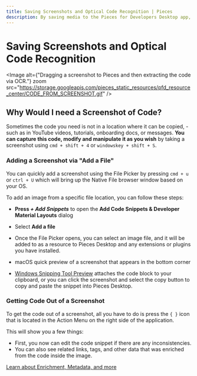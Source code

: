```yaml
---
title: Saving Screenshots and Optical Code Recognition | Pieces
description: By saving media to the Pieces for Developers Desktop app, all of your screenshots and code can live side by side.
---
```


<link rel="canonical" href="https://docs.pieces.app/product-highlights-and-benefits/saving-screenshots" />

# Saving Screenshots and Optical Code Recognition

<Image alt={"Dragging a screenshot to Pieces and then extracting the code via OCR."} zoom src="https://storage.googleapis.com/pieces_static_resources/pfd_resource_center/CODE_FROM_SCREENSHOT.gif" />

## Why Would I need a Screenshot of Code?
Sometimes the code you need is not in a location where it can be copied, - such as in YouTube videos, tutorials, onboarding docs, or messages. **You can capture this code, modify and manipulate it as you wish** by taking a screenshot using ``` cmd + shift + 4 ``` or ``` windowskey + shift + S ```.

### Adding a Screenshot via "Add a File"

You can quickly add a screenshot using the File Picker by pressing ``` cmd + u ``` or ``` ctrl + U ``` which will bring up the Native File browser window based on your OS.

To add an image from a specific file location, you can follow these steps:
- **Press _+ Add Snippets_** to open the **Add Code Snippets & Developer Material Layouts** dialog
- Select **Add a file**
- Once the File Picker opens, you can select an image file, and it will be added to as a resource to Pieces Desktop and any extensions or plugins you have installed.

- macOS quick preview of a screenshot that appears in the bottom corner
- [Windows Snipping Tool Preview](https://support.microsoft.com/en-us/windows/use-snipping-tool-to-capture-screenshots-00246869-1843-655f-f220-97299b865f6b) attaches the code block to your clipboard, or you can click the screenshot and select the copy button to copy and paste the snippet into Pieces Desktop.

### Getting Code Out of a Screenshot
To get the code out of a screenshot, all you have to do is press the ``` { } ``` icon that is located in the Action Menu on the right side of the application.

This will show you a few things:
- First, you now can edit the code snippet if there are any inconsistencies.
- You can also see related links, tags, and other data that was enriched from the code inside the image.

[Learn about Enrichment, Metadata, and more](/features/auto-enrichment)







